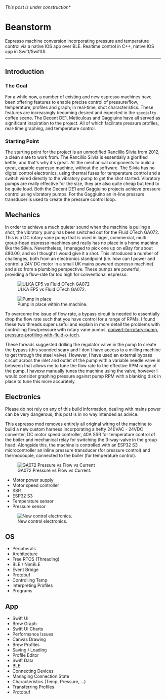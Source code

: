 
_This post is under construction\*_

# Beanstorm

Espresso machine conversion incorporating pressure and temperature control via a
native IOS app over BLE. Realtime control in C++, native IOS app in
Swift/SwiftUI.

---

<YouTube id="lXTTcRKk1ds" />

## Introduction

### The Goal

For a while now, a number of existing and new espresso machines have been
offering features to enable precise control of pressure/flow, temperature,
profiles and graph; in real-time, shot characteristics. These features are
increasingly becoming desired and expected in the `specialty` coffee scene. The
Decent DE1, Meticulous and Gaggiuino have all served as significant inspiration
to the project. All of which facilitate pressure profiles, real-time graphing,
and temperature control.

### Starting Point

The starting point for the project is an unmodified Rancillio Silvia from 2012,
a clean slate to work from. The Rancillio Silvia is essentially a glorified
kettle, and that's why it's great. All the mechanical components to build a
great, capable espresso machine, without the software. The Silvia has no digital
control electronics, using thermal fuses for temperature control and a switch
wired directly to the vibratory pump to get the shot started. Vibratory pumps
are really effective for the size, they are also quite cheap but tend to be
quite loud. Both the Decent DE1 and Gaggiuino projects achieve pressure control
using vibratory pumps. For the Gaggiuino an in-line pressure transducer is used
to create the pressure control loop.

## Mechanics

In order to achieve a much quieter sound when the machine is pulling a shot, the
vibratory pump has been switched out for the Fluid OTech GA072. This is a DC
rotary vane pump that is used in lager, commercial, multi group-head espresso
machines and really has no place in a home machine like the Silvia.
Nevertheless, I managed to pick one up on eBay for about £80.00, and so I
thought I would give it a shot. This introduced a number of challenges, both
from an electronics standpoint (i.e. how can I power and control a 24V DC motor
in a small UK mains powered espresso machine) and also from a plumbing
perspective. These pumps are powerful, providing a flow-rate far too high for
conventional espresso.

<div className="grid grid-cols-2 gap-4 place-content-center items-center">
  <figure>
    <img
      src="/projects/beanstorm/pump_compare.jpg"
      alt="ULKA EP5 vs Fluid OTech GA072"
    />
    <figcaption>ULKA EP5 vs Fluid OTech GA072.</figcaption>
  </figure>
  <figure>
    <img src="/projects/beanstorm/pump_in_place.png" alt="Pump in place" />
    <figcaption>Pump in place within the machine.</figcaption>
  </figure>
</div>

To overcome the issue of flow rate, a bypass circuit is needed to essentially
drop the flow rate such that you have control for a range of RPMs. I found these
two threads super useful and explain in more detail the problems with
controlling flow/pressure with rotary vane pumps,
[convert-to-rotary-pump](https://www.home-barista.com/repairs/convert-to-rotary-pump-stepper-motor-t87534-20.html),
[pressure-profiling-with-fluid-o-tech](https://www.home-barista.com/espresso-machines/pressure-profiling-with-fluid-o-tech-tmfr-pump-or-wholesale-copying-greg-scaces-ideas-t12179.html).

These threads suggested drilling the regulator valve in the pump to create the
bypass (this sounded scary and I don't have access to a milling machine to get
through the steel valve). However, I have used an external bypass circuit across
the inlet and outlet of the pump with a variable needle valve in between that
allows me to tune the flow rate to the effective RPM range of the pump. I havexw
manually tunes the machine using the valve, however I would consider graphing
pressure against pump RPM with a blanking disk in place to tune this more
accurately.

## Electronics

Please do not rely on any of this build information, dealing with mains power
can be very dangerous, this post is in no way intended as advice.

This espresso mod removes entirely all original wiring of the machine to build a
new custom harness incorporating a hefty 240VAC - 24VDC converter, DC motor
speed controller, 40A SSR for temperature control of the boiler and mechanical
relay for switching the 3-way-valve in the group head. Alongside this, the
machine is controlled with an ESP32 S3 microcontroller an inline pressure
transducer (for pressure control) and thermocouple, connected to the boiler (for
temperature control).

<div className="flex gap-4 justify-center">
  <figure>
    <img
      src="/projects/beanstorm/ga072_current.png"
      alt="GA072 Pressure vs Flow vs Current"
      className="w-[360px]"
    />
    <figcaption>GA072 Pressure vs Flow vs Current.</figcaption>
  </figure>
</div>

- Motor power supply
- Motor speed controller
- SSR
- ESP32 S3
- Temperature sensor
- Pressure sensor

<div className="flex gap-4 justify-center">
  <figure>
    <img
      src="/projects/beanstorm/beanstorm_electronics.png"
      alt="New control electronics."
      className="w-[280px] -rotate-90"
    />
    <figcaption>New control electronics.</figcaption>
  </figure>
</div>

## OS

- Peripherals
- Architecture
- Free RTOS (Threading)
- BLE / NimBLE
- Event Bridge
- Protobuf
- Controlling Temp
- Interpreting Profiles
- Programs

## App

- Swift UI
- Brew Graph
- Swift UI Charts
- Performance Issues
- Canvas Drawing
- Brew Profiles
- Saving / Loading
- Profile Editor
- Swift Data
- BLE
- Connecting Devices
- Managing Connection State
- Characteristics (Temp, Pressure, ...)
- Transferring Profiles
- Protobuf
